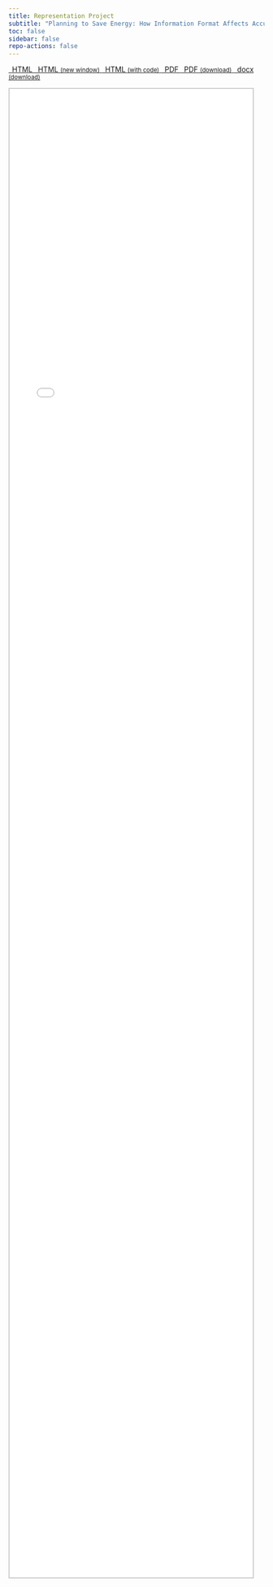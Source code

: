 ```yaml
---
title: Representation Project
subtitle: "Planning to Save Energy: How Information Format Affects Accuracy"
toc: false
sidebar: false
repo-actions: false
---
```


```{=html}
<p class="text-center">
  <a class="btn btn-success btn-sm mb-1" href="/manuscript/output/manuscript.html" target="manuscript">
  <i class="fa-solid fa-file-lines"></i> &ensp;HTML
  </a> 
  
  <a class="btn btn-success btn-sm mb-1" href="/manuscript/output/manuscript.html" target="_blank">
  <i class="fa-solid fa-arrow-up-right-from-square"></i>&ensp;HTML <small>(new window)</small>
  </a>

  <a class="btn btn-success btn-sm mb-1" href="/manuscript/output/manuscript-code.html" target="_blank">
   <i class="fa-solid fa-arrow-up-right-from-square"></i>&ensp;HTML <small>(with code)</small>
  </a>

  <a class="btn btn-danger btn-sm mb-1" href="/manuscript/output/rep_study.pdf" target="manuscript">
  <i class="fa-solid fa-file-pdf"></i>&ensp;PDF
  </a> 
  
  <a class="btn btn-danger btn-sm mb-1" target="_blank" href="/manuscript/output/rep_study.pdf">
  <i class="fa-solid fa-file-arrow-down"></i>&ensp;PDF <small>(download)</small>
  </a>

  <a class="btn btn-warning btn-sm mb-1" target="_blank" href="/manuscript/output/manuscript.docx">
  <iconify-icon inline="" icon="fa6-solid:file-arrow-down"></iconify-icon> &ensp;docx <small>(download)</small>
  </a>
  
  
</p>

<iframe src="/manuscript/output/manuscript.html" frameborder="0" style="overflow:hidden;height:75%;width:95%;border:2px solid #ccc;" height="75%" width="95%" name="manuscript"></iframe>
```


